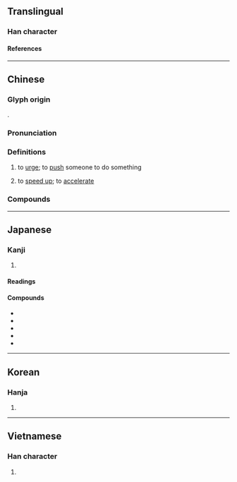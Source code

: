 {{character info}}
==Translingual==

===Han character===
{{Han char|rn=9|rad=人|as=11|sn=13|four=22214|canj=OUOG|ids=⿰亻崔}}

====References====
{{Han ref|kx=0114.090|dkj=01005|dj=0242.170|hdz=10211.070|uh=50AC}}

----

==Chinese==
{{zh-forms}}

===Glyph origin===
{{Han etym}}
{{Han compound|人|alt1=亻|t1=person|崔|ls=psc|c1=s|c2=p}}.

===Pronunciation===
{{zh-pron
|m=cuī
|ma=Zh-cui.ogg
|c=ceoi1
|h=pfs=chhûi
|md=
|mn=chhui
|mn-t=cui1
|w=
|mc=y
|oc=y
|cat=v
}}

===Definitions===
{{zh-hanzi}}

# to [[urge]]; to [[push]] someone to do something
#: {{zh-x|點解 我 成{seng4}日 要 催 你 㗎？|Why do I always have to '''urge''' you?|C}}
#: {{zh-x|又 係 阿媽 打電話{waa6-2} 嚟 催 我 返屋企。|Mum was on the phone again, trying to '''get''' me to come home.|C}}
# to [[speed up]]; to [[accelerate]]

===Compounds===
{{zh-der|三催四請|催併|催促|催化|催化劑|催吐劑|催告|催告書|催命|催命符|催命鬼|催奶|催批|催明鳥|催淚彈|催淚瓦斯|催熟|催生|催產|催眠|催眠劑|催眠曲|催眠術|催督|催科|催租|催花雨|催芽|催討|催請|催趲|催辦|催迫|催逼|催青|催魂|公示催告|督催|碎催|羯鼓催花|臘鼓頻催|頻催|風催電}}

{{zh-cat|Elementary}}

----

==Japanese==

===Kanji===
{{ja-kanji|grade=c|rs=人11}}

# {{rfdef|ja|sort=人11}}

====Readings====
{{ja-readings
|goon=せ
|kanon=さい
|kun=もよお-す, うなが-す
}}

====Compounds====
* {{ja-r|催%告|さい%こく}}
* {{ja-r|催%促|さい%そく}}
* {{ja-r|催%眠%術|さい%みん%じゅつ}}
* {{ja-r|催%涙|さい%るい}}
* {{ja-r|催%涙%弾|さい%るい%だん}}

----

==Korean==

===Hanja===
{{ko-hanja|최}}

# {{rfdef|ko|sort=人11}}

----

==Vietnamese==

===Han character===
{{vi-readings|reading=[[thôi]], [[thòi]], [[thui]]|rs=人11}}

# {{rfdef|vi|sort=人11}}